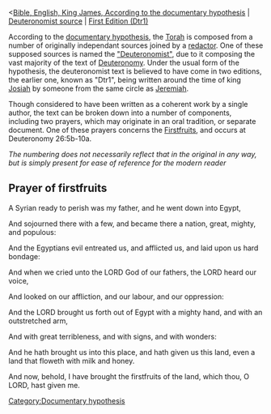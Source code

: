 <[[Bible, English, King James, According to the documentary hypothesis]] | [[Bible, English, King James, Documentary Hypothesis, Deuteronomist source|Deuteronomist source]] | [[Bible, English, King James, Documentary Hypothesis, Deuteronomist source, First Deuteronomist Version|First Edition (Dtr1)]]

According to the [[w:documentary hypothesis|documentary hypothesis]], the [[w:Torah|Torah]] is composed from a number of originally independant sources joined by a [[w:redaction|redactor]]. One of these supposed sources is named the [[w:Deuteronomist|"Deuteronomist"]], due to it composing the vast majority of the text of [[w:Deuteronomy|Deuteronomy]]. Under the usual form of the hypothesis, the deuteronomist text is believed to have come in two editions, the earlier one, known as "Dtr1", being written around the time of king [[w:Josiah|Josiah]] by someone from the same circle as [[w:Jeremiah|Jeremiah]].

Though considered to have been written as a coherent work by a single author, the text can be broken down into a number of components, including two prayers, which may originate in an oral tradition, or separate document. One of these prayers concerns the [[w:Harvest|Firstfruits]], and occurs at Deuteronomy 26:5b-10a.

''The numbering does not necessarily reflect that in the original in any way, but is simply present for ease of reference for the modern reader''

==Prayer of firstfruits==

{{font|size=smaller|color=#0000FF|1}} A Syrian ready to perish was my father, and he went down into Egypt,

{{font|size=smaller|color=#0000FF|2}} And sojourned there with a few, and became there a nation, great, mighty, and populous:

{{font|size=smaller|color=#0000FF|3}} And the Egyptians evil entreated us, and afflicted us, and laid upon us hard bondage:

{{font|size=smaller|color=#0000FF|4}} And when we cried unto the LORD God of our fathers, the LORD heard our voice,

{{font|size=smaller|color=#0000FF|5}} And looked on our affliction, and our labour, and our oppression:

{{font|size=smaller|color=#0000FF|6}} And the LORD brought us forth out of Egypt with a mighty hand, and with an outstretched arm,

{{font|size=smaller|color=#0000FF|7}} And with great terribleness, and with signs, and with wonders:

{{font|size=smaller|color=#0000FF|8}} And he hath brought us into this place, and hath given us this land, even a land that floweth with milk and honey.

{{font|size=smaller|color=#0000FF|9}} And now, behold, I have brought the firstfruits of the land, which thou, O LORD, hast given me.

[[Category:Documentary hypothesis]]